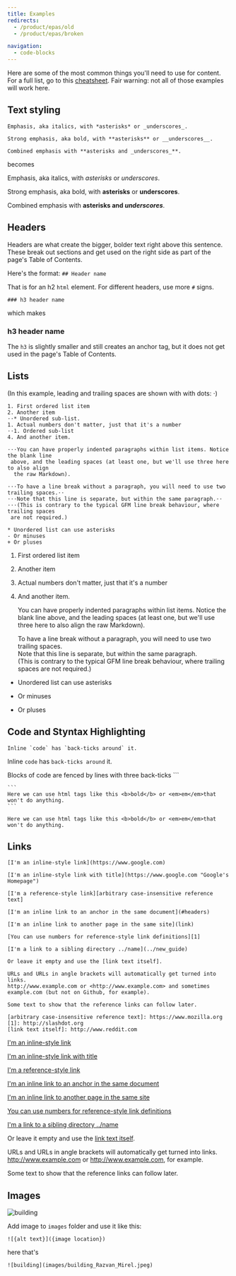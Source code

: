 ```yaml
---
title: Examples
redirects:
  - /product/epas/old
  - /product/epas/broken

navigation:
  - code-blocks
---
```


Here are some of the most common things you'll need to use for content. For a full list, go to this [cheatsheet](https://github.com/adam-p/markdown-here/wiki/Markdown-Cheatsheet). Fair warning: not all of those examples will work here.

## Text styling

```
Emphasis, aka italics, with *asterisks* or _underscores_.

Strong emphasis, aka bold, with **asterisks** or __underscores__.

Combined emphasis with **asterisks and _underscores_**.
```

becomes

Emphasis, aka italics, with _asterisks_ or _underscores_.

Strong emphasis, aka bold, with **asterisks** or **underscores**.

Combined emphasis with **asterisks and _underscores_**.

## Headers

Headers are what create the bigger, bolder text right above this sentence. These break out sections and get used on the right side as part of the page's Table of Contents.

Here's the format:
`## Header name`

That is for an h2 `html` element. For different headers, use more `#` signs.

`### h3 header name`

which makes

### h3 header name

The `h3` is slightly smaller and still creates an anchor tag, but it does not get used in the page's Table of Contents.

## Lists

(In this example, leading and trailing spaces are shown with with dots: ⋅)

```
1. First ordered list item
2. Another item
⋅⋅* Unordered sub-list.
1. Actual numbers don't matter, just that it's a number
⋅⋅1. Ordered sub-list
4. And another item.

⋅⋅⋅You can have properly indented paragraphs within list items. Notice the blank line
 above, and the leading spaces (at least one, but we'll use three here to also align
  the raw Markdown).

⋅⋅⋅To have a line break without a paragraph, you will need to use two trailing spaces.⋅⋅
⋅⋅⋅Note that this line is separate, but within the same paragraph.⋅⋅
⋅⋅⋅(This is contrary to the typical GFM line break behaviour, where trailing spaces
 are not required.)

* Unordered list can use asterisks
- Or minuses
+ Or pluses
```

1. First ordered list item
2. Another item
3. Actual numbers don't matter, just that it's a number
4. And another item.

   You can have properly indented paragraphs within list items. Notice the blank line above, and the leading spaces (at least one, but we'll use three here to also align the raw Markdown).

   To have a line break without a paragraph, you will need to use two trailing spaces.  
   Note that this line is separate, but within the same paragraph.  
   (This is contrary to the typical GFM line break behaviour, where trailing spaces are not required.)

- Unordered list can use asterisks

* Or minuses

- Or pluses

## Code and Styntax Highlighting

```
Inline `code` has `back-ticks around` it.
```

Inline `code` has `back-ticks around` it.

Blocks of code are fenced by lines with three back-ticks ```

````
```
Here we can use html tags like this <b>bold</b> or <em>em</em>that won't do anything.
```
````

```
Here we can use html tags like this <b>bold</b> or <em>em</em>that won't do anything.
```

## Links

```
[I'm an inline-style link](https://www.google.com)

[I'm an inline-style link with title](https://www.google.com "Google's Homepage")

[I'm a reference-style link][arbitrary case-insensitive reference text]

[I'm an inline link to an anchor in the same document](#headers)

[I'm an inline link to another page in the same site](link)

[You can use numbers for reference-style link definitions][1]

[I'm a link to a sibling directory ../name](../new_guide)

Or leave it empty and use the [link text itself].

URLs and URLs in angle brackets will automatically get turned into links.
http://www.example.com or <http://www.example.com> and sometimes
example.com (but not on Github, for example).

Some text to show that the reference links can follow later.

[arbitrary case-insensitive reference text]: https://www.mozilla.org
[1]: http://slashdot.org
[link text itself]: http://www.reddit.com
```

[I'm an inline-style link](https://www.google.com)

[I'm an inline-style link with title](https://www.google.com "Google's Homepage")

[I'm a reference-style link][arbitrary case-insensitive reference text]

[I'm an inline link to an anchor in the same document](#headers)

[I'm an inline link to another page in the same site](link)

[You can use numbers for reference-style link definitions][1]

[I'm a link to a sibling directory ../name](../new_guide)

Or leave it empty and use the [link text itself].

URLs and URLs in angle brackets will automatically get turned into links.
http://www.example.com or <http://www.example.com>, for example.

Some text to show that the reference links can follow later.

[arbitrary case-insensitive reference text]: https://www.mozilla.org
[1]: http://slashdot.org
[link text itself]: http://www.reddit.com

## Images

![building](images/building_Razvan_Mirel.jpeg)

Add image to `images` folder and use it like this:

`![{alt text}]({image location})`

here that's

`![building](images/building_Razvan_Mirel.jpeg)`
